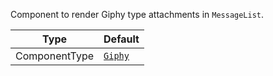 Component to render Giphy type attachments in `MessageList`.

| Type          | Default                                        |
| ------------- | ---------------------------------------------- |
| ComponentType | [`Giphy`](../../../../ui-components/giphy.mdx) |

